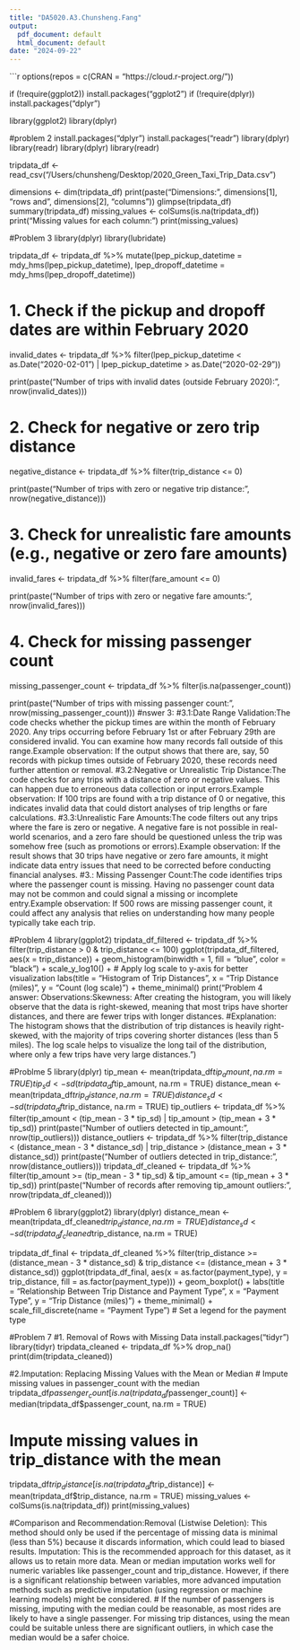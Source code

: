 ```yaml
---
title: "DA5020.A3.Chunsheng.Fang"
output: 
  pdf_document: default
  html_document: default
date: "2024-09-22"
---
```



```r

options(repos = c(CRAN = "https://cloud.r-project.org/"))

if (!require(ggplot2)) install.packages("ggplot2")
if (!require(dplyr)) install.packages("dplyr")

library(ggplot2)
library(dplyr)

#problem 2
install.packages("dplyr")
install.packages("readr")
library(dplyr)
library(readr)
library(dplyr)
library(readr)

tripdata_df <- read_csv("/Users/chunsheng/Desktop/2020_Green_Taxi_Trip_Data.csv")

dimensions <- dim(tripdata_df)
print(paste("Dimensions: ", dimensions[1], "rows and", dimensions[2], "columns"))
glimpse(tripdata_df)
summary(tripdata_df)
missing_values <- colSums(is.na(tripdata_df))
print("Missing values for each column:")
print(missing_values)


#Problem 3
library(dplyr)
library(lubridate)

tripdata_df <- tripdata_df %>%
  mutate(lpep_pickup_datetime = mdy_hms(lpep_pickup_datetime),
         lpep_dropoff_datetime = mdy_hms(lpep_dropoff_datetime))

# 1. Check if the pickup and dropoff dates are within February 2020
invalid_dates <- tripdata_df %>%
  filter(lpep_pickup_datetime < as.Date("2020-02-01") | lpep_pickup_datetime > as.Date("2020-02-29"))

print(paste("Number of trips with invalid dates (outside February 2020):", nrow(invalid_dates)))

# 2. Check for negative or zero trip distance
negative_distance <- tripdata_df %>%
  filter(trip_distance <= 0)

print(paste("Number of trips with zero or negative trip distance:", nrow(negative_distance)))

# 3. Check for unrealistic fare amounts (e.g., negative or zero fare amounts)
invalid_fares <- tripdata_df %>%
  filter(fare_amount <= 0)

print(paste("Number of trips with zero or negative fare amounts:", nrow(invalid_fares)))

# 4. Check for missing passenger count
missing_passenger_count <- tripdata_df %>%
  filter(is.na(passenger_count))

print(paste("Number of trips with missing passenger count:", nrow(missing_passenger_count)))
#nswer 3:
#3.1:Date Range Validation:The code checks whether the pickup times are within the month of February 2020. Any trips occurring before February 1st or after February 29th are considered invalid. You can examine how many records fall outside of this range.Example observation: If the output shows that there are, say, 50 records with pickup times outside of February 2020, these records need further attention or removal.
#3.2:Negative or Unrealistic Trip Distance:The code checks for any trips with a distance of zero or negative values. This can happen due to erroneous data collection or input errors.Example observation: If 100 trips are found with a trip distance of 0 or negative, this indicates invalid data that could distort analyses of trip lengths or fare calculations.
#3.3:Unrealistic Fare Amounts:The code filters out any trips where the fare is zero or negative. A negative fare is not possible in real-world scenarios, and a zero fare should be questioned unless the trip was somehow free (such as promotions or errors).Example observation: If the result shows that 30 trips have negative or zero fare amounts, it might indicate data entry issues that need to be corrected before conducting financial analyses.
#3.: Missing Passenger Count:The code identifies trips where the passenger count is missing. Having no passenger count data may not be common and could signal a missing or incomplete entry.Example observation: If 500 rows are missing passenger count, it could affect any analysis that relies on understanding how many people typically take each trip.

#Problem 4
library(ggplot2)
tripdata_df_filtered <- tripdata_df %>%
  filter(trip_distance > 0 & trip_distance <= 100)
ggplot(tripdata_df_filtered, aes(x = trip_distance)) +
  geom_histogram(binwidth = 1, fill = "blue", color = "black") +
  scale_y_log10() +  # Apply log scale to y-axis for better visualization
  labs(title = "Histogram of Trip Distances", x = "Trip Distance (miles)", y = "Count (log scale)") +
  theme_minimal()
print("Problem 4 answer: Observations:Skewness: After creating the histogram, you will likely observe that the data is right-skewed, meaning that most trips have shorter distances, and there are fewer trips with longer distances.
#Explanation: The histogram shows that the distribution of trip distances is heavily right-skewed, with the majority of trips covering shorter distances (less than 5 miles). The log scale helps to visualize the long tail of the distribution, where only a few trips have very large distances.")


#Problme 5
library(dplyr)
tip_mean <- mean(tripdata_df$tip_amount, na.rm = TRUE)
tip_sd <- sd(tripdata_df$tip_amount, na.rm = TRUE)
distance_mean <- mean(tripdata_df$trip_distance, na.rm = TRUE)
distance_sd <- sd(tripdata_df$trip_distance, na.rm = TRUE)
tip_outliers <- tripdata_df %>%
  filter(tip_amount < (tip_mean - 3 * tip_sd) | tip_amount > (tip_mean + 3 * tip_sd))
print(paste("Number of outliers detected in tip_amount:", nrow(tip_outliers)))
distance_outliers <- tripdata_df %>%
  filter(trip_distance < (distance_mean - 3 * distance_sd) | trip_distance > (distance_mean + 3 * distance_sd))
print(paste("Number of outliers detected in trip_distance:", nrow(distance_outliers)))
tripdata_df_cleaned <- tripdata_df %>%
  filter(tip_amount >= (tip_mean - 3 * tip_sd) & tip_amount <= (tip_mean + 3 * tip_sd))
print(paste("Number of records after removing tip_amount outliers:", nrow(tripdata_df_cleaned)))


#Problem 6
library(ggplot2)
library(dplyr)
distance_mean <- mean(tripdata_df_cleaned$trip_distance, na.rm = TRUE)
distance_sd <- sd(tripdata_df_cleaned$trip_distance, na.rm = TRUE)

tripdata_df_final <- tripdata_df_cleaned %>%
  filter(trip_distance >= (distance_mean - 3 * distance_sd) & trip_distance <= (distance_mean + 3 * distance_sd))
ggplot(tripdata_df_final, aes(x = as.factor(payment_type), y = trip_distance, fill = as.factor(payment_type))) +
  geom_boxplot() +
  labs(title = "Relationship Between Trip Distance and Payment Type",
       x = "Payment Type",
       y = "Trip Distance (miles)") +
  theme_minimal() +
  scale_fill_discrete(name = "Payment Type")  # Set a legend for the payment type

#Problem 7
#1. Removal of Rows with Missing Data
install.packages("tidyr")
library(tidyr)
tripdata_cleaned <- tripdata_df %>%
  drop_na()
print(dim(tripdata_cleaned))


#2.Imputation: Replacing Missing Values with the Mean or Median
# Impute missing values in passenger_count with the median
tripdata_df$passenger_count[is.na(tripdata_df$passenger_count)] <- median(tripdata_df$passenger_count, na.rm = TRUE)

# Impute missing values in trip_distance with the mean
tripdata_df$trip_distance[is.na(tripdata_df$trip_distance)] <- mean(tripdata_df$trip_distance, na.rm = TRUE)
missing_values <- colSums(is.na(tripdata_df))
print(missing_values)

#Comparison and Recommendation:Removal (Listwise Deletion): This method should only be used if the percentage of missing data is minimal (less than 5%) because it discards information, which could lead to biased results. Imputation: This is the recommended approach for this dataset, as it allows us to retain more data. Mean or median imputation works well for numeric variables like passenger_count and trip_distance. However, if there is a significant relationship between variables, more advanced imputation methods such as predictive imputation (using regression or machine learning models) might be considered. 
# If the number of passengers is missing, imputing with the median could be reasonable, as most rides are likely to have a single passenger. For missing trip distances, using the mean could be suitable unless there are significant outliers, in which case the median would be a safer choice.